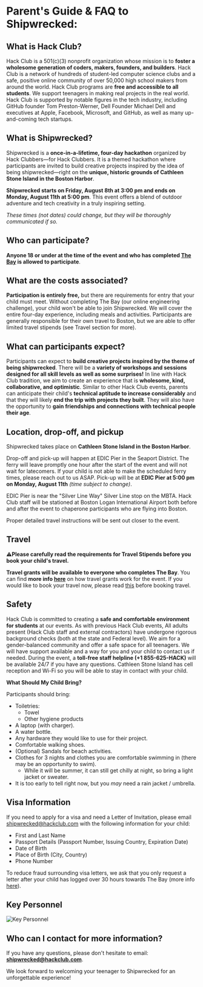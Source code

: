 # Parent's Guide & FAQ to Shipwrecked:

## What is Hack Club?

Hack Club is a 501(c)(3) nonprofit organization whose mission is to **foster a wholesome generation of coders, makers, founders, and builders**. Hack Club is a network of hundreds of student-led computer science clubs and a safe, positive online community of over 50,000 high school makers from around the world. Hack Club programs are **free and accessible to all students**. We support teenagers in making real projects in the real world. Hack Club is supported by notable figures in the tech industry, including GitHub founder Tom Preston-Werner, Dell Founder Michael Dell and executives at Apple, Facebook, Microsoft, and GitHub, as well as many up-and-coming tech startups.

## What is Shipwrecked?

Shipwrecked is a **once-in-a-lifetime, four-day hackathon** organized by Hack Clubbers—for Hack Clubbers. It is a themed hackathon where participants are invited to build creative projects inspired by the idea of being shipwrecked—right on the **unique, historic grounds of Cathleen Stone Island in the Boston Harbor**.

**Shipwrecked starts on Friday, August 8th at 3:00 pm and ends on Monday, August 11th at 5:00 pm**. This event offers a blend of outdoor adventure and tech creativity in a truly inspiring setting.

_These times (not dates) could change, but they will be thoroughly communicated if so._

## Who can participate?

**Anyone 18 or under at the time of the event and who has completed [The Bay](/info/the-bay) is allowed to participate**.

## What are the costs associated?

**Participation is entirely free,** but there are requirements for entry that your child must meet. Without completing The Bay (our online engineering challenge), your child won't be able to join Shipwrecked. We will cover the entire four-day experience, including meals and activities. Participants are generally responsible for their own travel to Boston, but we are able to offer limited travel stipends (see Travel section for more).

## What can participants expect?

Participants can expect to **build creative projects inspired by the theme of being shipwrecked**. There will be a **variety of workshops and sessions designed for all skill levels as well as some surprises\!** In line with Hack Club tradition, we aim to create an experience that is **wholesome, kind, collaborative, and optimistic**. Similar to other Hack Club events, parents can anticipate their child's **technical aptitude to increase considerably** and that they will likely **end the trip with projects they built**. They will also have the opportunity to **gain friendships and connections with technical people their age**.

## Location, drop-off, and pickup

Shipwrecked takes place on **Cathleen Stone Island in the Boston Harbor**.

Drop-off and pick-up will happen at EDIC Pier in the Seaport District. The ferry will leave promptly one hour after the start of the event and will not wait for latecomers. If your child is not able to make the scheduled ferry times, please reach out to us ASAP. Pick-up will be at **EDIC Pier at 5:00 pm on Monday, August 11th** *(time subject to change)*.

EDIC Pier is near the "Silver Line Way" Silver Line stop on the MBTA. Hack Club staff will be stationed at Boston Logan International Airport both before and after the event to chaperone participants who are flying into Boston.

Proper detailed travel instructions will be sent out closer to the event.

## Travel

**⚠️Please carefully read the requirements for Travel Stipends before you book your child's travel.**

**Travel grants will be available to everyone who completes The Bay**. You can find **more info [here](/info/travel-stipends)** on how travel grants work for the event. If you would like to book your travel now, please read [this](/info/travel-stipends) before booking travel.

## Safety

Hack Club is committed to creating a **safe and comfortable environment for students** at our events. As with previous Hack Club events, All adults present (Hack Club staff and external contractors) have undergone rigorous background checks (both at the state and Federal level). We aim for a gender-balanced community and offer a safe space for all teenagers. We will have support available and a way for you and your child to contact us if needed. During the event, a **toll-free staff helpline (+1 855-625-HACK)** will be available 24/7 if you have any questions. Cathleen Stone Island has cell reception and Wi-Fi so you will be able to stay in contact with your child.

**What Should My Child Bring?**

Participants should bring:

* Toiletries:
  * Towel  
  * Other hygiene products
* A laptop (with charger).
* A water bottle.
* Any hardware they would like to use for their project.
* Comfortable walking shoes.
* (Optional) Sandals for beach activities.
* Clothes for 3 nights and clothes you are comfortable swimming in (there may be an opportunity to swim).
  * While it will be summer, it can still get chilly at night, so bring a light jacket or sweater.
* It is too early to tell right now, but you *may* need a rain jacket / umbrella.

## Visa Information

If you need to apply for a visa and need a Letter of Invitation, please email [shipwrecked@hackclub.com](mailto:shipwrecked@hackclub.com) with the following information for your child:

- First and Last Name
- Passport Details (Passport Number, Issuing Country, Expiration Date)
- Date of Birth
- Place of Birth (City, Country)
- Phone Number

To reduce fraud surrounding visa letters, we ask that you only request a letter after your child has logged over 30 hours towards The Bay (more info [here](?tab=t.yxrvbn3vw5h5)).

## Key Personnel
![Key Personnel](/Key-personel.jpg)

## **Who can I contact for more information?**

If you have any questions, please don't hesitate to email: **[shipwrecked@hackclub.com](mailto:shipwrecked@hackclub.com)**.

We look forward to welcoming your teenager to Shipwrecked for an unforgettable experience\!
